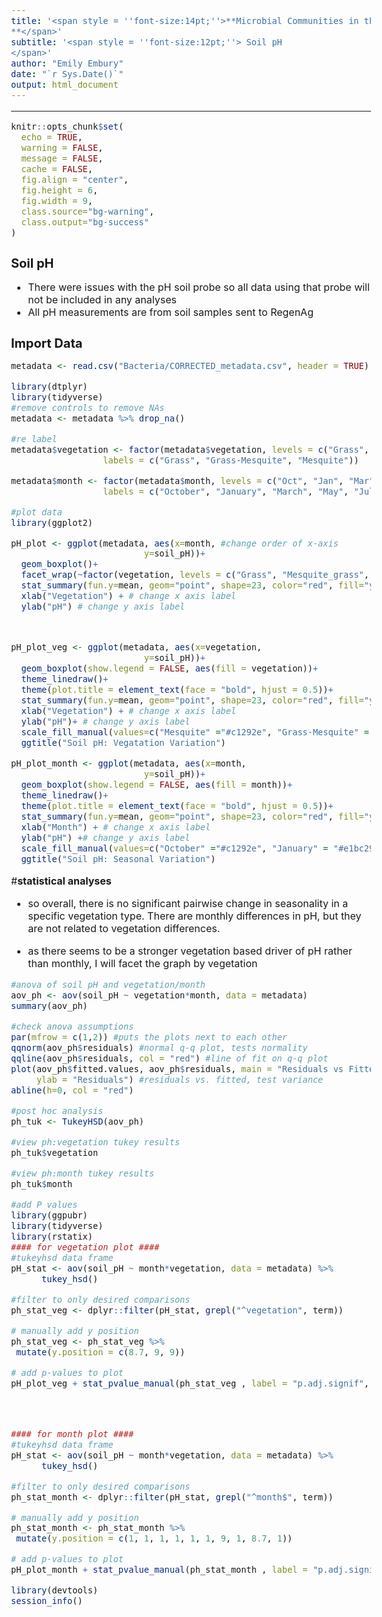 ```yaml
---
title: '<span style = ''font-size:14pt;''>**Microbial Communities in the changing vegetation of the Chihuahuan Desert 
**</span>'
subtitle: '<span style = ''font-size:12pt;''> Soil pH
</span>'
author: "Emily Embury"
date: "`r Sys.Date()`"
output: html_document
---
```

<style type="text/css">
/* Whole document: */ 
body{
  font-size: 12pt;
}
/* Headers */
h1{
  font-size: 15pt;
}
</style>

---

```r
knitr::opts_chunk$set(
  echo = TRUE,              
  warning = FALSE,       
  message = FALSE,  
  cache = FALSE,        
  fig.align = "center", 
  fig.height = 6,
  fig.width = 9,
  class.source="bg-warning",
  class.output="bg-success"
)

```

# **Soil pH**

- There were issues with the pH soil probe so all data using that probe will not be included in any analyses
- All pH measurements are from soil samples sent to RegenAg

# **Import Data**

```r

metadata <- read.csv("Bacteria/CORRECTED_metadata.csv", header = TRUE)

library(dtplyr)
library(tidyverse)
#remove controls to remove NAs
metadata <- metadata %>% drop_na()

#re label 
metadata$vegetation <- factor(metadata$vegetation, levels = c("Grass", "Mesquite_grass", "Mesquite"), 
                  labels = c("Grass", "Grass-Mesquite", "Mesquite"))

metadata$month <- factor(metadata$month, levels = c("Oct", "Jan", "Mar", "May", "Jul"), 
                  labels = c("October", "January", "March", "May", "July"))

```

```r
#plot data
library(ggplot2)

pH_plot <- ggplot(metadata, aes(x=month, #change order of x-axis
                          y=soil_pH))+
  geom_boxplot()+
  facet_wrap(~factor(vegetation, levels = c("Grass", "Mesquite_grass", "Mesquite")))+
  stat_summary(fun.y=mean, geom="point", shape=23, color="red", fill="yellow") +
  xlab("Vegetation") + # change x axis label
  ylab("pH") # change y axis label



pH_plot_veg <- ggplot(metadata, aes(x=vegetation, 
                          y=soil_pH))+
  geom_boxplot(show.legend = FALSE, aes(fill = vegetation))+
  theme_linedraw()+
  theme(plot.title = element_text(face = "bold", hjust = 0.5))+
  stat_summary(fun.y=mean, geom="point", shape=23, color="red", fill="yellow") +
  xlab("Vegetation") + # change x axis label
  ylab("pH")+ # change y axis label
  scale_fill_manual(values=c("Mesquite" ="#c1292e", "Grass-Mesquite" = "#e1bc29", "Grass" = "#679436"))+
  ggtitle("Soil pH: Vegatation Variation")

pH_plot_month <- ggplot(metadata, aes(x=month, 
                          y=soil_pH))+
  geom_boxplot(show.legend = FALSE, aes(fill = month))+
  theme_linedraw()+
  theme(plot.title = element_text(face = "bold", hjust = 0.5))+
  stat_summary(fun.y=mean, geom="point", shape=23, color="red", fill="yellow") +
  xlab("Month") + # change x axis label
  ylab("pH") +# change y axis label
  scale_fill_manual(values=c("October" ="#c1292e", "January" = "#e1bc29", "March" = "#679436", "May" = "#4895ef" , "July" ="#8187dc"), name = "month")+
  ggtitle("Soil pH: Seasonal Variation")


```

#**statistical analyses**

  - so overall, there is no significant pairwise change in seasonality in a specific vegetation type. There are monthly differences in pH, but they are not related to vegetation differences.
  
  - as there seems to be a stronger vegetation based driver of pH rather than monthly, I will facet the graph by vegetation
```r

#anova of soil pH and vegetation/month
aov_ph <- aov(soil_pH ~ vegetation*month, data = metadata)
summary(aov_ph)

#check anova assumptions
par(mfrow = c(1,2)) #puts the plots next to each other
qqnorm(aov_ph$residuals) #normal q-q plot, tests normality
qqline(aov_ph$residuals, col = "red") #line of fit on q-q plot
plot(aov_ph$fitted.values, aov_ph$residuals, main = "Residuals vs Fitted", xlab = "Fitted Values", 
     ylab = "Residuals") #residuals vs. fitted, test variance
abline(h=0, col = "red") 

#post hoc analysis
ph_tuk <- TukeyHSD(aov_ph)

#view ph:vegetation tukey results
ph_tuk$vegetation

#view ph:month tukey results
ph_tuk$month

```

```r

#add P values
library(ggpubr)
library(tidyverse)
library(rstatix)
#### for vegetation plot ####
#tukeyhsd data frame
pH_stat <- aov(soil_pH ~ month*vegetation, data = metadata) %>%
      tukey_hsd() 

#filter to only desired comparisons
ph_stat_veg <- dplyr::filter(pH_stat, grepl("^vegetation", term))

# manually add y position
ph_stat_veg <- ph_stat_veg %>%
 mutate(y.position = c(8.7, 9, 9))

# add p-values to plot
pH_plot_veg + stat_pvalue_manual(ph_stat_veg , label = "p.adj.signif", hide.ns = TRUE)




#### for month plot ####
#tukeyhsd data frame
pH_stat <- aov(soil_pH ~ month*vegetation, data = metadata) %>%
      tukey_hsd() 

#filter to only desired comparisons
ph_stat_month <- dplyr::filter(pH_stat, grepl("^month$", term))

# manually add y position
ph_stat_month <- ph_stat_month %>%
 mutate(y.position = c(1, 1, 1, 1, 1, 1, 9, 1, 8.7, 1))

# add p-values to plot
pH_plot_month + stat_pvalue_manual(ph_stat_month , label = "p.adj.signif", hide.ns = TRUE)

```

```r
library(devtools)
session_info()
```